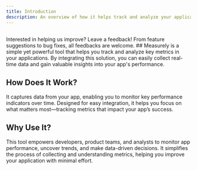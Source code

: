 ```yaml
---
title: Introduction
description: An overview of how it helps track and analyze your application's metrics.
---
```


##

<Note title='Your feedbacks counts'>
  Interested in helping us improve? Leave a feedback! From feature suggestions
  to bug fixes, all feedbacks are welcome.
</Note>
## 
Measurely is a simple yet powerful tool that helps you track and analyze
key metrics in your applications. By integrating this solution, you can easily
collect real-time data and gain valuable insights into your app's performance.

## How Does It Work?

It captures data from your app, enabling you to monitor key performance indicators over time. Designed for easy integration, it helps you focus on what matters most—tracking metrics that impact your app’s success.

## Why Use It?

This tool empowers developers, product teams, and analysts to monitor app performance, uncover trends, and make data-driven decisions. It simplifies the process of collecting and understanding metrics, helping you improve your application with minimal effort.
